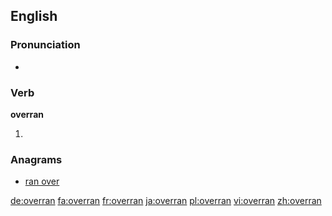 ==English==

===Pronunciation===
* {{IPA|/ˈovəɻan/}}

===Verb===
'''overran'''

# {{simple past of|overrun}}

===Anagrams===
* [[ran over#English|ran over]]

[[de:overran]]
[[fa:overran]]
[[fr:overran]]
[[ja:overran]]
[[pl:overran]]
[[vi:overran]]
[[zh:overran]]